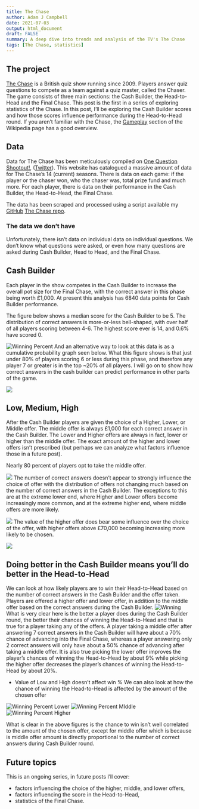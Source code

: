 ```yaml
---
title: The Chase
author: Adam J Campbell
date: 2021-07-03
output: html_document
draft: FALSE
summary: A deep dive into trends and analysis of the TV's The Chase
tags: [The Chase, statistics] 
---
```


## The project
[The Chase](https://en.wikipedia.org/wiki/The_Chase_(British_game_show)) is a British quiz show running since 2009.  Players answer quiz questions to compete as a team against a quiz master, called the Chaser.  The game consists of three main sections: the Cash Builder, the Head-to-Head and the Final Chase.  This post is the first in a series of exploring statistics of the Chase.  In this post, I'll be exploring the Cash Builder scores and how those scores influence performance during the Head-to-Head round.  If you aren't familiar with the Chase, the [Gameplay](https://en.wikipedia.org/wiki/The_Chase_(British_game_show)#Gameplay) section of the Wikipedia page has a good overview.

## Data
Data for The Chase has been meticulously compiled on [One Question Shootout!](http://onequestionshootout.xyz/), ([Twitter](https://twitter.com/OneQnShootout)).  This website has catalogued a massive amount of data for The Chase's 14 (current) seasons.  There is data on each game: if the player or the chaser won, who the chaser was, total prize fund and much more.  For each player, there is data on their performance in the Cash Builder, the Head-to-Head, the Final Chase. 

The data has been scraped and processed using a script available my [GitHub](https://github.com/campbead) [The Chase repo](https://github.com/campbead/thechase/blob/master/ETL.R).

### The data we don't have
Unfortunately, there isn't data on individual data on individual questions.  We don't know what questions were asked, or even how many questions are asked during Cash Builder, Head to Head, and the Final Chase.

## Cash Builder
Each player in the show competes in the Cash Builder to increase the overall pot size for the Final Chase, with the correct answer in this phase being worth £1,000.  At present this analysis has 6840 data points for Cash Builder performance.

The figure below shows a median score for the Cash Builder to be 5. The distribution of correct answers is more-or-less bell-shaped, with over half of all players scoring between 4-6. The highest score ever is 14, and 0.6% have scored 0.

![Winning Percent](/img/correct_answer_distribution.png)
And an alternative way to look at this data is as a cumulative probability graph seen below.  What this figure shows is that just under 80% of players scoring 6 or less during this phase, and therefore any player 7 or greater is in the top ~20% of all players.  I will go on to show how correct answers in the cash builder can predict performance in other parts of the game.

![](/img/correct_answer_distribution_cummulative.png)

## Low, Medium, High
After the Cash Builder players are given the choice of a Higher, Lower, or Middle offer.  The middle offer is always £1,000 for each correct answer in the Cash Builder.   The Lower and Higher offers are always in fact, lower or higher than the middle offer.  The exact amount of the higher and lower offers isn't prescribed (but perhaps we can analyze what factors influence those in a future post).

Nearly 80 percent of players opt to take the middle offer. 

![](/img/Offer_choice_frequency.png)
The number of correct answers doesn't appear to strongly influence the choice of offer with the distribution of offers not changing much based on the number of correct answers in the Cash Builder.  The exceptions to this are at the extreme lower end, where Higher and Lower offers become increasingly more common, and at the extreme higher end, where middle offers are more likely.

![](/img/Offer_choice_frequency_by_correct_answer.png)
The value of the higher offer does bear some influence over the choice of the offer, with higher offers above £70,000 becoming increasing more likely to be chosen.

![](/img/How_enticing_is_the_higher_offer.png)

## Doing better in the Cash Builder means you'll do better in the Head-to-Head
We can look at how likely players are to win their Head-to-Head based on the number of correct answers in the Cash Builder and the offer taken.
Players are offered a higher offer and lower offer, in addition to the middle offer based on the correct answers during the Cash Builder.
![Winning](/img/WinningPCT_by_correct_and_offer.png)
What is very clear here is the better a player does during the Cash Builder round, the better their chances of winning the Head-to-Head and that is true for a player taking any of the offers.  A player taking a middle offer after answering 7 correct answers in the Cash Builder will have about a 70% chance of advancing into the Final Chase, whereas a player answering only 2 correct answers will only have about a 50% chance of advancing after taking a middle offer. It is also true picking the lower offer improves the player's chances of winning the Head-to-Head by about 9% while picking the higher offer decreases the player's chances of winning the Head-to-Head by about 20%.

- Value of Low and High doesn't affect win %
We can also look at how the chance of winning the Head-to-Head is affected by the amount of the chosen offer

![Winning Percent Lower](/img/WinningPCT_Lower.png)
![Winning Percent MIddle](/img/WinningPCT_Middle.png)
![Winning Percent Higher](/img/WinningPCT_Higher.png)

What is clear in the above figures is the chance to win isn't well correlated to the amount of the chosen offer, except for middle offer which is because is middle offer amount is directly proportional to the number of correct answers during Cash Builder round.

## Future topics
This is an ongoing series, in future posts I'll cover:

- factors influencing the choice of the higher, middle, and lower offers,
- factors influencing the score in the Head-to-Head,
- statistics of the Final Chase.

